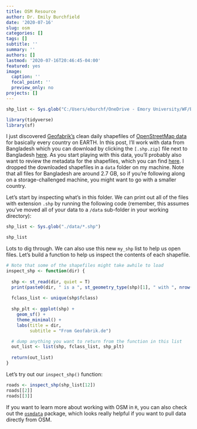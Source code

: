 ```yaml
---
title: OSM Resource
author: Dr. Emily Burchfield
date: '2020-07-16'
slug: osm
categories: []
tags: []
subtitle: ''
summary: ''
authors: []
lastmod: '2020-07-16T20:46:45-04:00'
featured: yes
image:
  caption: ''
  focal_point: ''
  preview_only: no
projects: []
---
```


```r
shp_list <- Sys.glob("C:/Users/eburchf/OneDrive - Emory University/WF/Bangladesh/data/*.shp")
```


```r
library(tidyverse)
library(sf)
```

I just discovered [Geofabrik's](https://www.geofabrik.de/) clean daily shapefiles of [OpenStreetMap data](https://www.openstreetmap.org/#map=7/23.544/90.344) for basically every country on EARTH.  In this post, I'll work with data from Bangladesh which you can download by clicking the `[.shp.zip]` file next to Bangladesh  [here](http://download.geofabrik.de/asia.html). As you start playing with this data, you'll probably also want to review the metadata for the shapefiles, which you can find [here](download.geofabrik.de/osm-data-in-gis-formats-free.pdf). I dropped the downloaded shapefiles in a `data` folder on my machine. Note that all files for Bangladesh are around 2.7 GB, so if you're following along on a storage-challenged machine, you might want to go with a smaller country.  

Let's start by inspecting what's in this folder.  We can print out all of the files with extension `.shp` by running the following code (remember, this assumes you've moved all of your data to a `/data` sub-folder in your working directory):

```r
shp_list <- Sys.glob("./data/*.shp")
```

```r
shp_list
```

Lots to dig through.  We can also use this new `my_shp` list to help us open files.  Let's build a function to help us inspect the contents of each shapefile.

```r
# Note that some of the shapefiles might take awhile to load
inspect_shp <- function(dir) {
  
  shp <- st_read(dir, quiet = T)
  print(paste0(dir, " is a ", st_geometry_type(shp)[1], " with ", nrow(shp), " observations."))
  
  fclass_list <- unique(shp$fclass)
  
  shp_plt <- ggplot(shp) +
    geom_sf() +
    theme_minimal() +
    labs(title = dir,
         subtitle = "From Geofabrik.de")

  # dump anything you want to return from the function in this list
  out_list <- list(shp, fclass_list, shp_plt)
  
  return(out_list)
}
```

Let's try out our `inspect_shp()` function:

```r
roads <- inspect_shp(shp_list[12])
roads[[2]]
roads[[3]]
```

If you want to learn more about working with OSM in `R`, you can also check out the [`osmdata`](https://cran.r-project.org/web/packages/osmdata/vignettes/osmdata.html) package, which looks really helpful if you want to pull data directly from OSM.

